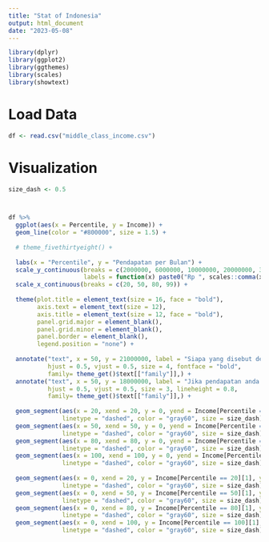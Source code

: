 ```yaml
---
title: "Stat of Indonesia"
output: html_document
date: "2023-05-08"
---
```


```r
library(dplyr)
library(ggplot2)
library(ggthemes)
library(scales)
library(showtext)
```

# Load Data
```r
df <- read.csv("middle_class_income.csv")
```

# Visualization
```r
size_dash <- 0.5



df %>%
  ggplot(aes(x = Percentile, y = Income)) +
  geom_line(color = "#800000", size = 1.5) +
  
  # theme_fivethirtyeight() +
  
  labs(x = "Percentile", y = "Pendapatan per Bulan") +
  scale_y_continuous(breaks = c(2000000, 6000000, 10000000, 20000000, 30000000),
                     labels = function(x) paste0("Rp ", scales::comma(x/1000000, accuracy = 2), " Juta")) +
  scale_x_continuous(breaks = c(20, 50, 80, 99)) +
  
  theme(plot.title = element_text(size = 16, face = "bold"),
        axis.text = element_text(size = 12),
        axis.title = element_text(size = 12, face = "bold"),
        panel.grid.major = element_blank(),
        panel.grid.minor = element_blank(),
        panel.border = element_blank(),
        legend.position = "none") +
  
  annotate("text", x = 50, y = 21000000, label = "Siapa yang disebut dengan \"middle class\"?",
           hjust = 0.5, vjust = 0.5, size = 4, fontface = "bold",
           family= theme_get()$text[["family"]],) +
  annotate("text", x = 50, y = 18000000, label = "Jika pendapatan anda > Rp 5,000,000\nmaka anda berada lebih dari 70% orang Indonesia",
           hjust = 0.5, vjust = 0.5, size = 3, lineheight = 0.8,
           family= theme_get()$text[["family"]],) +
  
  geom_segment(aes(x = 20, xend = 20, y = 0, yend = Income[Percentile == 20][1]),
               linetype = "dashed", color = "gray60", size = size_dash) +
  geom_segment(aes(x = 50, xend = 50, y = 0, yend = Income[Percentile == 50][1]),
               linetype = "dashed", color = "gray60", size = size_dash) +
  geom_segment(aes(x = 80, xend = 80, y = 0, yend = Income[Percentile == 80][1]),
               linetype = "dashed", color = "gray60", size = size_dash) +
  geom_segment(aes(x = 100, xend = 100, y = 0, yend = Income[Percentile == 100][1]),
               linetype = "dashed", color = "gray60", size = size_dash) +
  
  geom_segment(aes(x = 0, xend = 20, y = Income[Percentile == 20][1], yend = Income[Percentile == 20][1]),
               linetype = "dashed", color = "gray60", size = size_dash) +
  geom_segment(aes(x = 0, xend = 50, y = Income[Percentile == 50][1], yend = Income[Percentile == 50][1]),
               linetype = "dashed", color = "gray60", size = size_dash) +
  geom_segment(aes(x = 0, xend = 80, y = Income[Percentile == 80][1], yend = Income[Percentile == 80][1]),
               linetype = "dashed", color = "gray60", size = size_dash) +
  geom_segment(aes(x = 0, xend = 100, y = Income[Percentile == 100][1], yend = Income[Percentile == 100][1]),
               linetype = "dashed", color = "gray60", size = size_dash) 
```

